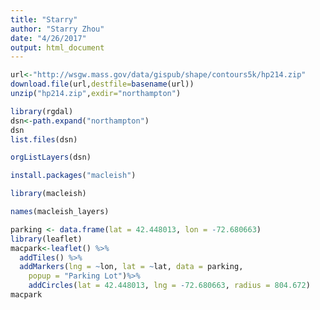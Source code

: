 ```yaml
---
title: "Starry"
author: "Starry Zhou"
date: "4/26/2017"
output: html_document
---
```


```r
url<-"http://wsgw.mass.gov/data/gispub/shape/contours5k/hp214.zip"
download.file(url,destfile=basename(url))
unzip("hp214.zip",exdir="northampton")
```

```r
library(rgdal)
dsn<-path.expand("northampton")
dsn
list.files(dsn)
```

```r
orgListLayers(dsn)
```

```r
install.packages("macleish")
```

```r
library(macleish)
```


```r
names(macleish_layers)
```

```r
parking <- data.frame(lat = 42.448013, lon = -72.680663)
library(leaflet)
macpark<-leaflet() %>%
  addTiles() %>%
  addMarkers(lng = ~lon, lat = ~lat, data = parking,
    popup = "Parking Lot")%>%
    addCircles(lat = 42.448013, lng = -72.680663, radius = 804.672) 
macpark
```








